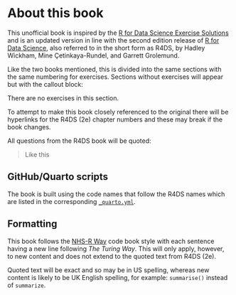 # About this book {.unnumbered}

This unofficial book is inspired by the [R for Data Science Exercise Solutions](https://jrnold.github.io/r4ds-exercise-solutions/) and is an updated version in line with the second edition release of [R for Data Science](https://r4ds.hadley.nz/), also referred to in the short form as R4DS, by Hadley Wickham, Mine Çetinkaya-Rundel, and Garrett Grolemund.

Like the two books mentioned, this is divided into the same sections with the same numbering for exercises. 
Sections without exercises will appear but with the callout block:

::: {.callout-note}
There are no exercises in this section.
:::

To attempt to make this book closely referenced to the original there will be hyperlinks for the R4DS (2e) chapter numbers and these may break if the book changes.

All questions from the R4DS book will be quoted:

> Like this

## GitHub/Quarto scripts

The book is built using the code names that follow the R4DS names which are listed in the corresponding [`_quarto.yml`](https://github.com/hadley/r4ds/blob/main/_quarto.yml).

## Formatting

This book follows the [NHS-R Way](https://nhs-r-community.github.io/NHSR-way/community-handbook.html) code book style with each sentence having a new line following _The Turing Way_.
This will only apply, however, to new content and does not extend to the quoted text from R4DS (2e).

Quoted text will be exact and so may be in US spelling, whereas new content is likely to be UK English spelling, for example: `summarise()` instead of `summarize`.

